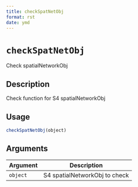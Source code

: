 ```yaml
--- 
title: checkSpatNetObj 
format: rst 
date: ymd 
--- 
```

# `checkSpatNetObj`

Check spatialNetworkObj


## Description

Check function for S4 spatialNetworkObj


## Usage

```r
checkSpatNetObj(object)
```


## Arguments

Argument      |Description
------------- |----------------
`object`     |     S4 spatialNetworkObj to check


